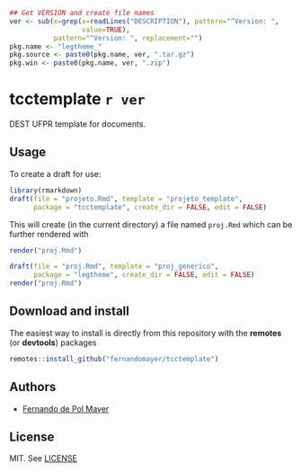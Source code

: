 ```r
## Get VERSION and create file names
ver <- sub(x=grep(x=readLines("DESCRIPTION"), pattern="^Version: ",
                  value=TRUE),
           pattern="^Version: ", replacement="")
pkg.name <- "legtheme_"
pkg.source <- paste0(pkg.name, ver, ".tar.gz")
pkg.win <- paste0(pkg.name, ver, ".zip")
```

# tcctemplate `r ver`

<!-- [![Build Status](https://travis-ci.org/leg-ufpr/legtheme.svg?branch=master)](https://travis-ci.org/leg-ufpr/legtheme) -->

DEST UFPR template for documents.

## Usage

<!-- After installing (sse below), you can create a draft document from one -->
<!-- of the themes available: -->

<!-- - `beamer_leg` is a theme for beamer slides -->
<!-- - `proj_generico` is a theme for a generic project or any other similar -->
<!--   document in PDF -->

To create a draft for use:

```r
library(rmarkdown)
draft(file = "projeto.Rmd", template = "projeto_template",
      package = "tcctemplate", create_dir = FALSE, edit = FALSE)
```
This will create (in the current directory) a file named `proj.Rmd`
which can be further rendered with

```r
render("proj.Rmd")
```

<!-- Similarly, to create a draft document for the `proj_generico` theme, -->
<!-- just use: -->

```r
draft(file = "proj.Rmd", template = "proj_generico",
      package = "legtheme", create_dir = FALSE, edit = FALSE)
render("proj.Rmd")
```

## Download and install

The easiest way to install is directly from this repository with the
**remotes** (or **devtools**) packages

```r
remotes::install_github("fernandomayer/tcctemplate")
```

## Authors

- [Fernando de Pol Mayer][]

## License

MIT. See [LICENSE](./LICENSE)

<!-- links -->


[Fernando de Pol Mayer]: http://www.leg.ufpr.br/~fernandomayer
